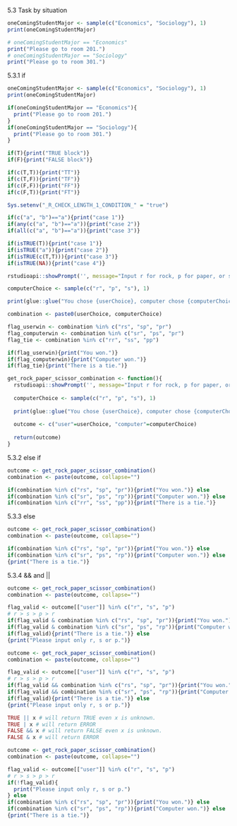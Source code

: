 5.3 Task by situation
```r
oneComingStudentMajor <- sample(c("Economics", "Sociology"), 1)
print(oneComingStudentMajor)

# oneComingStudentMajor == "Economics"
print("Please go to room 201.")
# oneComingStudentMajor == "Sociology"
print("Please go to room 301.")
```


5.3.1 if
```r
oneComingStudentMajor <- sample(c("Economics", "Sociology"), 1)
print(oneComingStudentMajor)

if(oneComingStudentMajor == "Economics"){
  print("Please go to room 201.")
}
if(oneComingStudentMajor == "Sociology"){
  print("Please go to room 301.")
}
```

```r
if(T){print("TRUE block")}
if(F){print("FALSE block")}

if(c(T,T)){print("TT")}
if(c(T,F)){print("TF")}
if(c(F,F)){print("FF")}
if(c(F,T)){print("FT")}

Sys.setenv("_R_CHECK_LENGTH_1_CONDITION_" = "true")
```

```r
if(c("a", "b")=="a"){print("case 1")}
if(any(c("a", "b")=="a")){print("case 2")}
if(all(c("a", "b")=="a")){print("case 3")}

if(isTRUE(T)){print("case 1")}
if(isTRUE("a")){print("case 2")}
if(isTRUE(c(T,T))){print("case 3")}
if(isTRUE(NA)){print("case 4")}
```

```r
rstudioapi::showPrompt('', message="Input r for rock, p for paper, or s for scissor") -> userChoice

computerChoice <- sample(c("r", "p", "s"), 1)

print(glue::glue("You chose {userChoice}, computer chose {computerChoice}"))

combination <- paste0(userChoice, computerChoice)

flag_userwin <- combination %in% c("rs", "sp", "pr")
flag_computerwin <- combination %in% c("sr", "ps", "pr")
flag_tie <- combination %in% c("rr", "ss", "pp")

if(flag_userwin){print("You won.")}
if(flag_computerwin){print("Computer won.")}
if(flag_tie){print("There is a tie.")}
```

```r
get_rock_paper_scissor_combination <- function(){
  rstudioapi::showPrompt('', message="Input r for rock, p for paper, or s for scissor") -> userChoice
  
  computerChoice <- sample(c("r", "p", "s"), 1)
  
  print(glue::glue("You chose {userChoice}, computer chose {computerChoice}"))
  
  outcome <- c("user"=userChoice, "computer"=computerChoice)
  
  return(outcome)
}
```


5.3.2 else if
```r
outcome <- get_rock_paper_scissor_combination()
combination <- paste(outcome, collapse="")

if(combination %in% c("rs", "sp", "pr")){print("You won.")} else
if(combination %in% c("sr", "ps", "rp")){print("Computer won.")} else
if(combination %in% c("rr", "ss", "pp")){print("There is a tie.")}
```


5.3.3 else
```r
outcome <- get_rock_paper_scissor_combination()
combination <- paste(outcome, collapse="")

if(combination %in% c("rs", "sp", "pr")){print("You won.")} else
if(combination %in% c("sr", "ps", "rp")){print("Computer won.")} else
{print("There is a tie.")}
```


5.3.4 && and ||
```r
outcome <- get_rock_paper_scissor_combination()
combination <- paste(outcome, collapse="")

flag_valid <- outcome[["user"]] %in% c("r", "s", "p")
# r > s > p > r
if(flag_valid & combination %in% c("rs", "sp", "pr")){print("You won.")} else
if(flag_valid & combination %in% c("sr", "ps", "rp")){print("Computer won.")} else
if(flag_valid){print("There is a tie.")} else
{print("Please input only r, s or p.")}
```

```r
outcome <- get_rock_paper_scissor_combination()
combination <- paste(outcome, collapse="")

flag_valid <- outcome[["user"]] %in% c("r", "s", "p")
# r > s > p > r
if(flag_valid && combination %in% c("rs", "sp", "pr")){print("You won.")} else
if(flag_valid && combination %in% c("sr", "ps", "rp")){print("Computer won.")} else
if(flag_valid){print("There is a tie.")} else
{print("Please input only r, s or p.")}
```

```r
TRUE || x # will return TRUE even x is unknown.
TRUE | x # will return ERROR
FALSE && x # will return FALSE even x is unknown.
FALSE & x # will return ERROR
```

```r
outcome <- get_rock_paper_scissor_combination()
combination <- paste(outcome, collapse="")

flag_valid <- outcome[["user"]] %in% c("r", "s", "p")
# r > s > p > r
if(!flag_valid){
  print("Please input only r, s or p.")
} else
if(combination %in% c("rs", "sp", "pr")){print("You won.")} else
if(combination %in% c("sr", "ps", "rp")){print("Computer won.")} else
{print("There is a tie.")}
```
